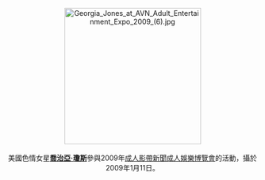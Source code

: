<center>
[[File:Georgia_Jones_at_AVN_Adult_Entertainment_Expo_2009_(6).jpg|275px]]
<br><br>
美國色情女星'''[[喬治亞·瓊斯|喬治亞·瓊斯]]'''參與2009年[[成人影帶新聞成人娛樂博覽會|成人影帶新聞成人娛樂博覽會]]的活動，攝於2009年1月11日。
<p>
</center>